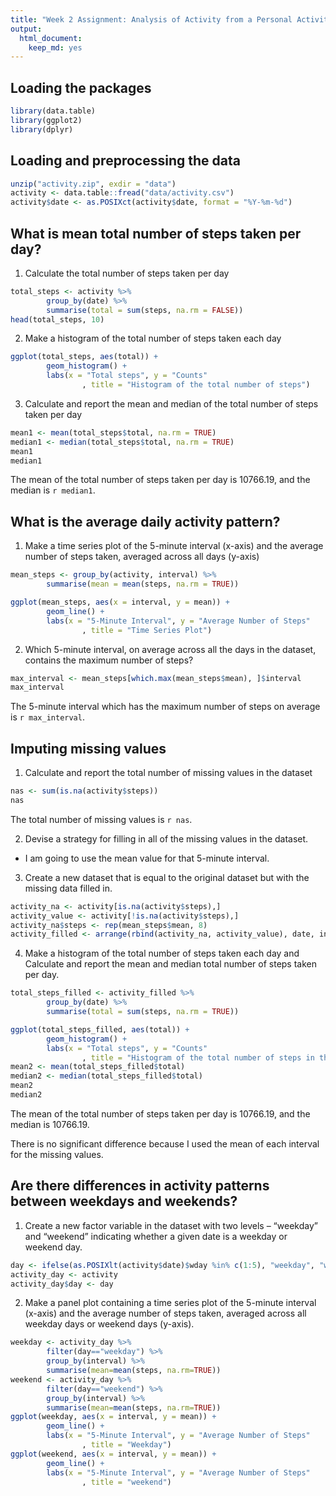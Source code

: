 ```yaml
---
title: "Week 2 Assignment: Analysis of Activity from a Personal Activity Monitoring Device"
output: 
  html_document: 
    keep_md: yes
---
```


## Loading the packages
```r
library(data.table)
library(ggplot2)
library(dplyr)
```


## Loading and preprocessing the data
```r
unzip("activity.zip", exdir = "data")
activity <- data.table::fread("data/activity.csv")
activity$date <- as.POSIXct(activity$date, format = "%Y-%m-%d")
```


## What is mean total number of steps taken per day?  

1. Calculate the total number of steps taken per day  
```r
total_steps <- activity %>%
        group_by(date) %>%
        summarise(total = sum(steps, na.rm = FALSE))
head(total_steps, 10)
```

2. Make a histogram of the total number of steps taken each day  
```r
ggplot(total_steps, aes(total)) +
        geom_histogram() +
        labs(x = "Total steps", y = "Counts"
                , title = "Histogram of the total number of steps")
```

3. Calculate and report the mean and median of the total number of steps taken per day  
```r
mean1 <- mean(total_steps$total, na.rm = TRUE)
median1 <- median(total_steps$total, na.rm = TRUE)
mean1
median1
```

The mean of the total number of steps taken per day is 10766.19, and the median is `r median1`.


## What is the average daily activity pattern?  

1. Make a time series plot of the 5-minute interval (x-axis) and the average number of steps taken, averaged across all days (y-axis)  
```r
mean_steps <- group_by(activity, interval) %>% 
        summarise(mean = mean(steps, na.rm = TRUE))

ggplot(mean_steps, aes(x = interval, y = mean)) +
        geom_line() +
        labs(x = "5-Minute Interval", y = "Average Number of Steps"
                , title = "Time Series Plot")
```

2. Which 5-minute interval, on average across all the days in the dataset, contains the maximum number of steps?  
```r
max_interval <- mean_steps[which.max(mean_steps$mean), ]$interval
max_interval
```

The 5-minute interval which has the maximum number of steps on average is `r max_interval`.  


## Imputing missing values  

1. Calculate and report the total number of missing values in the dataset  
```r
nas <- sum(is.na(activity$steps))
nas
```

The total number of missing values is `r nas`.  

2. Devise a strategy for filling in all of the missing values in the dataset.  
* I am going to use the mean value for that 5-minute interval.  
3. Create a new dataset that is equal to the original dataset but with the missing data filled in.  

```r
activity_na <- activity[is.na(activity$steps),]
activity_value <- activity[!is.na(activity$steps),]
activity_na$steps <- rep(mean_steps$mean, 8)
activity_filled <- arrange(rbind(activity_na, activity_value), date, interval)
```

4. Make a histogram of the total number of steps taken each day and Calculate and report the mean and median total number of steps taken per day.  

```r
total_steps_filled <- activity_filled %>%
        group_by(date) %>%
        summarise(total = sum(steps, na.rm = TRUE))

ggplot(total_steps_filled, aes(total)) +
        geom_histogram() +
        labs(x = "Total steps", y = "Counts"
                , title = "Histogram of the total number of steps in the filled data")
mean2 <- mean(total_steps_filled$total)
median2 <- median(total_steps_filled$total)
mean2
median2
```

The mean of the total number of steps taken per day is 10766.19, and the median is 10766.19.  

There is no significant difference because I used the mean of each interval for the missing values.  

## Are there differences in activity patterns between weekdays and weekends?  

1. Create a new factor variable in the dataset with two levels – “weekday” and “weekend” indicating whether a given date is a weekday or weekend day.  
```r
day <- ifelse(as.POSIXlt(activity$date)$wday %in% c(1:5), "weekday", "weekend")
activity_day <- activity
activity_day$day <- day
```

2. Make a panel plot containing a time series plot of the 5-minute interval (x-axis) and the average number of steps taken, averaged across all weekday days or weekend days (y-axis).  
```r
weekday <- activity_day %>%
        filter(day=="weekday") %>%
        group_by(interval) %>%
        summarise(mean=mean(steps, na.rm=TRUE))
weekend <- activity_day %>%
        filter(day=="weekend") %>%
        group_by(interval) %>%
        summarise(mean=mean(steps, na.rm=TRUE))
ggplot(weekday, aes(x = interval, y = mean)) +
        geom_line() +
        labs(x = "5-Minute Interval", y = "Average Number of Steps"
                , title = "Weekday")
ggplot(weekend, aes(x = interval, y = mean)) +
        geom_line() +
        labs(x = "5-Minute Interval", y = "Average Number of Steps"
                , title = "weekend")
```